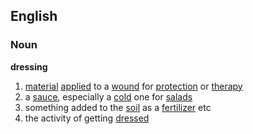 ==English==
===Noun===
'''dressing'''
# [[material]] [[applied]] to a [[wound]] for [[protection]] or [[therapy]]
# a [[sauce]], especially a [[cold]] one for [[salad]]s
# something added to the [[soil]] as a [[fertilizer]] etc
# the activity of getting [[dress]]ed